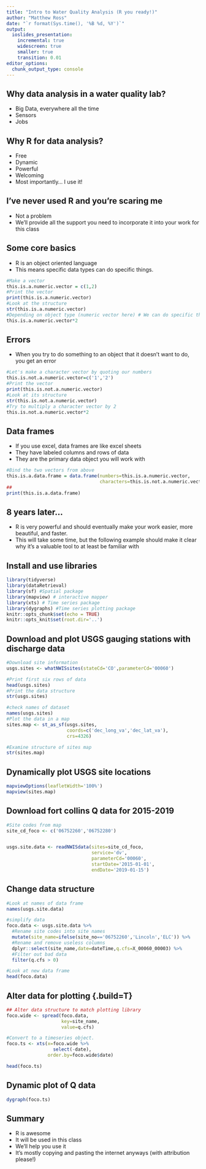 ```yaml
---
title: "Intro to Water Quality Analysis (R you ready!)"
author: "Matthew Ross"
date: "`r format(Sys.time(), '%B %d, %Y')`"
output:
  ioslides_presentation:
    incremental: true
    widescreen: true
    smaller: true
    transition: 0.01
editor_options: 
  chunk_output_type: console
---
```


<style>
slides > slide {
  overflow-x: auto !important;
  overflow-y: auto !important;
}
</style>


## Why data analysis in a water quality lab? 

- Big Data, everywhere all the time
- Sensors
- Jobs

## Why R for data analysis?

- Free
- Dynamic
- Powerful
- Welcoming
- Most importantly... I use it!

## I've never used R and you're scaring me
- Not a problem
- We'll provide all the support you need to incorporate it into your work for this 
class

## Some core basics {.build}

- R is an object oriented language
- This means specific data types can do specific things.

```r
#Make a vector 
this.is.a.numeric.vector = c(1,2)
#Print the vector
print(this.is.a.numeric.vector)
#Look at the structure
str(this.is.a.numeric.vector)
#Depending on object type (numeric vector here) # We can do specific things
this.is.a.numeric.vector*2
```

## Errors {.build}

- When you try to do something to an object that it doesn't want to do, you get an error
```r

#Let's make a character vector by quoting our numbers
this.is.not.a.numeric.vector=c('1','2')
#Print the vector
print(this.is.not.a.numeric.vector)
#Look at its structure
str(this.is.not.a.numeric.vector)
#Try to multiply a character vector by 2
this.is.not.a.numeric.vector*2
```

## Data frames {.build}
- If you use excel, data frames are like excel sheets
- They have labeled columns and rows of data
- They are the primary data object you will work with

```r
#Bind the two vectors from above
this.is.a.data.frame = data.frame(numbers=this.is.a.numeric.vector,
                                  characters=this.is.not.a.numeric.vector)
##
print(this.is.a.data.frame)

```


## 8 years later...
- R is very powerful and should eventually make your work easier, more beautiful,
and faster. 
- This will take some time, but the following example should make it clear
why it's a valuable tool to at least be familiar with

## Install and use libraries

```r
library(tidyverse)
library(dataRetrieval)
library(sf) #Spatial package
library(mapview) # interactive mapper
library(xts) # Time series package
library(dygraphs) #Time series plotting package
knitr::opts_chunk$set(echo = TRUE)
knitr::opts_knit$set(root.dir='..')
```



## Download and plot USGS gauging stations with discharge data {.build}
```r
#Download site information
usgs.sites <- whatNWISsites(stateCd='CO',parameterCd='00060')

#Print first six rows of data
head(usgs.sites)
#Print the data structure
str(usgs.sites)

#check names of dataset
names(usgs.sites)
#Plot the data in a map
sites.map <- st_as_sf(usgs.sites,
                      coords=c('dec_long_va','dec_lat_va'),
                      crs=4326)

#Examine structure of sites map
str(sites.map)

```

## Dynamically plot USGS site locations
```r
mapviewOptions(leafletWidth='100%')
mapview(sites.map)

```



## Download fort collins Q data for 2015-2019 {.build}
```r
#Site codes from map
site_cd_foco <- c('06752260','06752280')


usgs.site.data <- readNWISdata(sites=site_cd_foco,
                               service='dv',
                               parameterCd='00060',
                               startDate='2015-01-01',
                               endDate='2019-01-15')

```

## Change data structure {.build}
```r
#Look at names of data frame
names(usgs.site.data)

#simplify data 
foco.data <- usgs.site.data %>%
  #Rename site codes into site names
  mutate(site_name=ifelse(site_no=='06752260','Lincoln','ELC')) %>%
  #Rename and remove useless columns
  dplyr::select(site_name,date=dateTime,q.cfs=X_00060_00003) %>%
  #Filter out bad data
  filter(q.cfs > 0)

#Look at new data frame
head(foco.data)
```

## Alter data for plotting {.build=T}
```r
## Alter data structure to match plotting library
foco.wide <- spread(foco.data,
                    key=site_name,
                    value=q.cfs)

#Convert to a timeseries object. 
foco.ts <- xts(x=foco.wide %>%
                 select(-date),
               order.by=foco.wide$date)

head(foco.ts)
```


## Dynamic plot of Q data
```r
dygraph(foco.ts)
```

## Summary
- R is awesome
- It will be used in this class
- We'll help you use it
- It's mostly copying and pasting the internet anyways (with attribution please!)